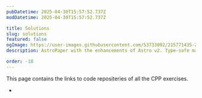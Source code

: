 ```yaml
---
pubDatetime: 2025-04-30T15:57:52.737Z
modDatetime: 2025-04-30T15:57:52.737Z

title: Solutions
slug: solutions
featured: false
ogImage: https://user-images.githubusercontent.com/53733092/215771435-25408246-2309-4f8b-a781-1f3d93bdf0ec.png
description: AstroPaper with the enhancements of Astro v2. Type-safe markdown contents, bug fixes and better dev experience etc.

order: -10
---
```



This page contains the links to code repositeries of all the CPP exercises.

- <LinkMd href="https://github.com/VirtualVidhya/Exercises-CPP/tree/main/10.arrays" title="Arrays" />